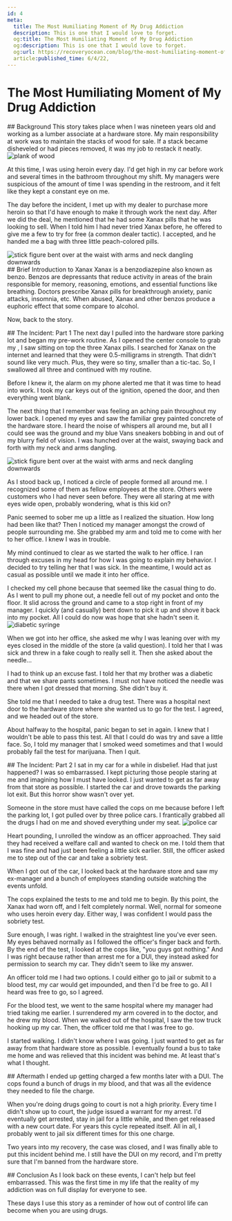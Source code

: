 ```yaml
---
id: 4
meta:
  title: The Most Humiliating Moment of My Drug Addiction
  description: This is one that I would love to forget.
  og:title: The Most Humiliating Moment of My Drug Addiction
  og:description: This is one that I would love to forget.
  og:url: https://recoveryocean.com/blog/the-most-humiliating-moment-of-my-drug-addiction
  article:published_time: 6/4/22,
---
```


# The Most Humiliating Moment of My Drug Addiction
<PostImage image={cover} by="Image by Acturian" alt="lava cracks" />
<PostNavigation items={[["Background", "section-1"], ["Brief Introduction to Xanax", "section-2"], ["The Incident: Part 1", "section-3"], ["The Incident: Part 2", "section-4"], ["Aftermath", "section-5"], ["Conclusion", "section-6"]]} />

<div id="section-1"></div>
## Background
This story takes place when I was nineteen years old and working as a lumber associate at a hardware store. My main responsibility at work was to maintain the stacks of wood for sale. If a stack became disheveled or had pieces removed, it was my job to restack it neatly. 

<img src={image2} alt="plank of wood" className="w-32 mx-auto" />

At this time, I was using heroin every day. I'd get high in my car before work and several times in the bathroom throughout my shift. My managers were suspicious of the amount of time I was spending in the restroom, and it felt like they kept a constant eye on me. 

The day before the incident, I met up with my dealer to purchase more heroin so that I'd have enough to make it through work the next day. After we did the deal, he mentioned that he had some Xanax pills that he was looking to sell. When I told him I had never tried Xanax before, he offered to give me a few to try for free (a common dealer tactic). I accepted, and he handed me a bag with three little peach-colored pills.

<img src={image3} alt="stick figure bent over at the waist with arms and neck dangling downwards" className="w-32 mx-auto" />

<div id="section-2"></div>
## Brief Introduction to Xanax
Xanax is a benzodiazepine also known as benzo. Benzos are depressants that reduce activity in areas of the brain responsible for memory, reasoning, emotions, and essential functions like breathing. Doctors prescribe Xanax pills for breakthrough anxiety, panic attacks, insomnia, etc. When abused, Xanax and other benzos produce a euphoric effect that some compare to alcohol. 

Now, back to the story.

<div id="section-3"></div>
## The Incident: Part 1
The next day I pulled into the hardware store parking lot and began my pre-work routine. As I opened the center console to grab my <Tooltip word="kit" tooltip="Contains drugs and paraphernalia" />, I saw sitting on top the three Xanax pills. I searched for Xanax on the internet and learned that they were 0.5-milligrams in strength. That didn't sound like very much. Plus, they were so tiny, smaller than a tic-tac. So, I swallowed all three and continued with my routine. 

Before I knew it, the alarm on my phone alerted me that it was time to head into work. I took my car keys out of the ignition, opened the door, and then everything went blank.

The next thing that I remember was feeling an aching pain throughout my lower back. I opened my eyes and saw the familiar grey painted concrete of the hardware store. I heard the noise of whispers all around me, but all I could see was the ground and my blue Vans sneakers bobbing in and out of my blurry field of vision. I was hunched over at the waist, swaying back and forth with my neck and arms dangling. 

<img src={image} alt="stick figure bent over at the waist with arms and neck dangling downwards" className="w-32 mx-auto" />

As I stood back up, I noticed a circle of people formed all around me. I recognized some of them as fellow employees at the store. Others were customers who I had never seen before. They were all staring at me with eyes wide open, probably wondering, what is this kid on? 

Panic seemed to sober me up a little as I realized the situation. How long had been <Tooltip word="nodded out" tooltip="Durg induced state" /> like that? Then I noticed my manager amongst the crowd of people surrounding me. She grabbed my arm and told me to come with her to her office. I knew I was in trouble. 

My mind continued to clear as we started the walk to her office. I ran through excuses in my head for how I was going to explain my behavior. I decided to try telling her that I was sick. In the meantime, I would act as casual as possible until we made it into her office.

I checked my cell phone because that seemed like the casual thing to do. As I went to pull my phone out, a needle fell out of my pocket and onto the floor. It slid across the ground and came to a stop right in front of my manager. I quickly (and casually) bent down to pick it up and shove it back into my pocket. All I could do now was hope that she hadn't seen it.
<img src={image4} alt="diabetic syringe" className="w-44 mx-auto" />

When we got into her office, she asked me why I was leaning over with my eyes closed in the middle of the store (a valid question). I told her that I was sick and threw in a fake cough to really sell it. Then she asked about the needle... 

I had to think up an excuse fast. I told her that my brother was a diabetic and that we share pants sometimes. I must not have noticed the needle was there when I got dressed that morning. She didn't buy it.

She told me that I needed to take a drug test. There was a hospital next door to the hardware store where she wanted us to go for the test. I agreed, and we headed out of the store. 

About halfway to the hospital, panic began to set in again. I knew that I wouldn't be able to pass this test. All that I could do was try and save a little face. So, I told my manager that I smoked weed sometimes and that I would probably fail the test for marijuana. Then I quit. 

<div id="section-4"></div>
## The Incident: Part 2
I sat in my car for a while in disbelief. Had that just happened? I was so embarrassed. I kept picturing those people staring at me and imagining how I must have looked. I just wanted to get as far away from that store as possible. I started the car and drove towards the parking lot exit. But this horror show wasn't over yet.

Someone in the store must have called the cops on me because before I left the parking lot, I got pulled over by three police cars. I frantically grabbed all the drugs I had on me and shoved everything under my seat.
<img src={image5} alt="police car" className="w-32 mx-auto" />

Heart pounding, I unrolled the window as an officer approached. They said they had received a welfare call and wanted to check on me. I told them that I was fine and had just been feeling a little sick earlier. Still, the officer asked me to step out of the car and take a sobriety test. 

When I got out of the car, I looked back at the hardware store and saw my ex-manager and a bunch of employees standing outside watching the events unfold. 

The cops explained the tests to me and told me to begin. By this point, the Xanax had worn off, and I felt completely normal. Well, normal for someone who uses heroin every day. Either way, I was confident I would pass the sobriety test.

Sure enough, I was right. I walked in the straightest line you've ever seen. My eyes behaved normally as I followed the officer's finger back and forth. By the end of the test, I looked at the cops like, "you guys got nothing." And I was right because rather than arrest me for a DUI, they instead asked for permission to search my car. They didn't seem to like my answer.

An officer told me I had two options. I could either go to jail or submit to a blood test, my car would get impounded, and then I'd be free to go. All I heard was free to go, so I agreed.

For the blood test, we went to the same hospital where my manager had tried taking me earlier. I surrendered my arm covered in <Tooltip word="track marks" tooltip="Scars from injecting drugs" /> to the doctor, and he drew my blood. When we walked out of the hospital, I saw the tow truck hooking up my car. Then, the officer told me that I was free to go.

I started walking. I didn't know where I was going. I just wanted to get as far away from that hardware store as possible. I eventually found a bus to take me home and was relieved that this incident was behind me. At least that's what I thought. 

<div id="section-5"></div>
## Aftermath
I ended up getting charged a few months later with a DUI. The cops found a bunch of drugs in my blood, and that was all the evidence they needed to file the charge. 

When you're doing drugs going to court is not a high priority. Every time I didn't show up to court, the judge issued a warrant for my arrest. I'd eventually get arrested, stay in jail for a little while, and then get released with a new court date. For years this cycle repeated itself. All in all, I probably went to jail six different times for this one charge.

Two years into my recovery, the case was closed, and I was finally able to put this incident behind me. I still have the DUI on my record, and I'm pretty sure that I'm banned from the hardware store.

<div id="section-6"></div>
## Conclusion
As I look back on these events, I can't help but feel embarrassed. This was the first time in my life that the reality of my addiction was on full display for everyone to see.

These days I use this story as a reminder of how out of control life can become when you are using drugs. 